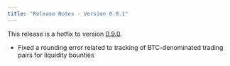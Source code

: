 ```yaml
---
title: "Release Notes - Version 0.9.1"
---
```


This release is a hotfix to version [0.9.0](/release-notes/0.9.0).

- Fixed a rounding error related to tracking of BTC-denominated trading pairs for liquidity bounties
